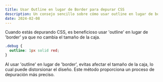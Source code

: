 ```yaml
---
title: Usar Outline en lugar de Border para depurar CSS
description: Un consejo sencillo sobre cómo usar outline en lugar de border para depurar CSS, ya que no altera el tamaño de la caja.
date: 2024-02-08
---
```


Cuando estás depurando CSS, es beneficioso usar 'outline' en lugar de 'border' ya que no cambia el tamaño de la caja.

```css
.debug {
  outline: 1px solid red;
}
```

Al usar 'outline' en lugar de 'border', evitas afectar el tamaño de la caja, lo cual puede distorsionar el diseño. Este método proporciona un proceso de depuración más preciso.